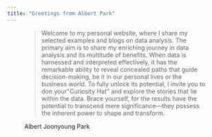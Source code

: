 ```yaml
---
title: "Greetings from Albert Park"
---
```


```{=html}
<div>
<figure>
  <blockquote class="blockquote">
    <p class="mb-0">Welcome to my personal website, where I share my selected examples and blogs on data analysis. The primary aim is to share my enriching journey in data analysis and its multitude of benefits. When data is harnessed and interpreted effectively, it has the remarkable ability to reveal concealed paths that guide decision-making, be it in our personal lives or the business world. To fully unlock its potential, I invite you to don your"Curiosity Hat" and explore the stories that lie within the data. Brace yourself, for the results have the potential to transcend mere significance—they possess the inherent power to shape and transform.</p>
  
  </blockquote>
  <figcaption class="blockquote-footer">
    Albert Joonyoung Park
  </figcaption>
</figure>
</div>
```
